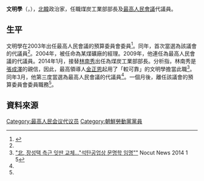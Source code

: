 {{noteTA
|G1=Country
|1=zh:北朝鮮; zh-cn:朝鲜; zh-tw:朝鮮; zh-hk:朝鮮; zh-sg:朝鲜;
}}

'''文明學'''（{{lang|ko|문명학}}，{{bd|?||||}}），[[北韓|北韓]]政治家，任職煤炭工業部部長及[[最高人民會議|最高人民會議]]代議員。

==生平==
文明學在2003年出任最高人民會議的預算委員會委員<ref name="unikorea">{{Cite web |url=http://nkinfo.unikorea.go.kr/nkp/theme/viewPeople.do?pageIndex=5&nkpmno=5772&nkPrsnKornm=&fromYear=&fromMonth=&toYear=&toMonth=&nkPrsnBirthGnacd=&nkPrsnSchulNm=&nkPrsnCareerCn=%EC%B5%9C%EA%B3%A0%EC%9D%B8%EB%AF%BC%ED%9A%8C%EC%9D%98+%EC%A0%9C13%EA%B8%B0+%EB%8C%80%EC%9D%98%EC%9B%90&nkOrgNm= |title=문명학 |access-date=2014-04-20 |archive-date=2016-03-04 |archive-url=https://web.archive.org/web/20160304201604/http://nkinfo.unikorea.go.kr/nkp/theme/viewPeople.do?pageIndex=5&nkpmno=5772&nkPrsnKornm=&fromYear=&fromMonth=&toYear=&toMonth=&nkPrsnBirthGnacd=&nkPrsnSchulNm=&nkPrsnCareerCn=%EC%B5%9C%EA%B3%A0%EC%9D%B8%EB%AF%BC%ED%9A%8C%EC%9D%98+%EC%A0%9C13%EA%B8%B0+%EB%8C%80%EC%9D%98%EC%9B%90&nkOrgNm= |dead-url=no }}</ref>。同年，首次當選為該議會的代議員<ref name="unikorea"/>。2004年，被任命為某煤礦廠的經理。2009年，他連任為最高人民會議的代議員。2014年1月，接替[[林南秀|林南秀]]出任為煤炭工業部部長。分析指，林南秀是[[張成澤|張成澤]]的親信，因此，最高領導人[[金正恩|金正恩]]起用了「較可靠」的文明學擔當此職<ref>[http://m.nocutnews.co.kr/news/1161898 "北, 장성택 측근 잇딴 교체..."석탄공업상 문명학 임명""] {{Wayback|url=http://m.nocutnews.co.kr/news/1161898 |date=20160304131343 }} Nocut News 2014 1 5</ref>。同年3月，他第三度當選為最高人民會議的代議員<ref name="unikorea"/>。一個月後，離任該議會的預算委員會委員職務<ref name="unikorea"/>。


==資料來源==
{{reflist}}

[[Category:最高人民会议代议员|Category:最高人民会议代议员]]
[[Category:朝鮮勞動黨黨員|Category:朝鮮勞動黨黨員]]